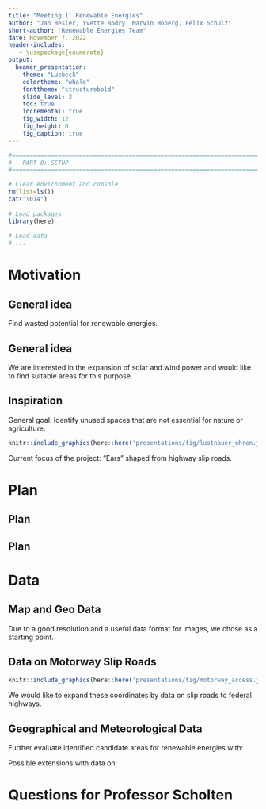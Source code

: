 ```yaml
---
title: "Meeting 1: Renewable Energies"
author: "Jan Besler, Yvette Bodry, Marvin Hoberg, Felix Schulz"
short-author: "Renewable Energies Team"
date: November 7, 2022
header-includes:
   - \usepackage{enumerate}
output:
  beamer_presentation:
    theme: "Luebeck"
    colortheme: "whale"
    fonttheme: "structurebold"
    slide_level: 2
    toc: true
    incremental: true
    fig_width: 12
    fig_height: 6
    fig_caption: true
---
```


```r
#==============================================================================#
#   PART 0: SETUP
#==============================================================================#

# Clear environment and console
rm(list=ls())
cat("\014")
  
# Load packages
library(here)
  
# Load data
# ...
```  

# Motivation

## General idea

Find wasted potential for renewable energies.

\begin{itemize}

\item Illustrate potentials for renewable energies in a user-friendly way
\begin{itemize}
\item Online application as information desk for municipalities and citizens
\item Alternative to complex expert reports
\end{itemize}

\end{itemize}

## General idea

We are interested in the expansion of solar and wind power and would like to find suitable areas for this purpose.

\begin{itemize}

\item Identify unused spaces that are not essential for nature or agriculture
\begin{itemize}
\item Primary focus: "Ears" shaped from highway slip roads

\item Further ideas:
\begin{itemize}
\item Sound insulation for major roads and railway tracks
\item Quarry lakes
\item Uneconomic agricultural land
\end{itemize}

\end{itemize}

\item Possible extension
\begin{itemize}
\item How much potential is wasted through different laws of the federal states, e.g. distance rules to settlements?
\end{itemize}

\end{itemize}

## Inspiration

General goal: Identify unused spaces that are not essential for nature or agriculture.

```r
knitr::include_graphics(here::here('presentations/fig/lustnauer_ohren.jpg'))
```
Current focus of the project: "Ears" shaped from highway slip roads.

# Plan

## Plan

\begin{enumerate}
\item Collect map and geo data
\item Identify unused spaces with a Convolutional Neural Network (CNN)
\begin{itemize}
\item Categorise the availability of the areas for renewable energies
\item Potential categories:
\begin{enumerate}
\item The area has already been built on
\item Small forests
\item Free meadow area
\item ...
\end{enumerate}
\end{itemize}
\end{enumerate}

## Plan
\begin{enumerate}[3]
\item Combine CNN results with geographical and meteorological data
\begin{itemize}
\item Geographical details: Ground conditions and slope
\item Meteorological details: Sunshine hours, wind speed and direction (can be extended by calculations of the wind power density)
\end{itemize}
\end{enumerate}

# Data

## Map and Geo Data

Due to a good resolution and a useful data format for images, we chose \textbf{Brandenburg} as a starting point.

\begin{itemize}
\item Geoportal.de: Aerial images (data from land surveying offices must be made publically available as of 2019)

\item OpenStreetMap: Street map data where driveways are already marked 
\begin{itemize}
\item Goal: Use the coordinates of driveways as filter for downloading relevant images
\end{itemize}

\end{itemize}

## Data on Motorway Slip Roads

```r
knitr::include_graphics(here::here('presentations/fig/motorway_access.jpg'))
```
We would like to expand these coordinates by data on slip roads to federal highways.

## Geographical and Meteorological Data

Further evaluate identified candidate areas for renewable energies with:

\begin{itemize}
\item Geoportal.de: Topographical data
\item German Meteorological Service: Sunshine hours, wind power density (wind speed, wind direction, density of air)
\end{itemize}

Possible extensions with data on:
\begin{itemize}
\item Grid centrality: Difficulty of connecting identified zones to existing grid
\item Evaluation of the usability of agricultural area, e.g. solar fields on low groundwater areas
\end{itemize}

# Questions for Professor Scholten

\begin{enumerate}
\item Do you have access to orthophotography with better ground resolution for  Baden-Württemberg, Bremen, Saarland?
\item Do you have access to topographical data (digital terrain model) that does not mark trees as uneven?
\item Do you have experience with neural network models for the classification of surface?
\item Do you have any ideas on how to calculate the land yield in order to weigh up whether it is worth exchanging agriculture for renewable energies?
\item Angle of sunlight?
\end{enumerate}

<!-- FURTHER SLIDES FOR INTERIM PRESENTATION IN DECEMBER -->

<!-- 
# First Steps

## Data acquisition

## Data preparation

## Data validation

## Data analysis

## Data visualization

# Outlook

## Presentation of the result

## Automation

## Version control and collaboration
-->